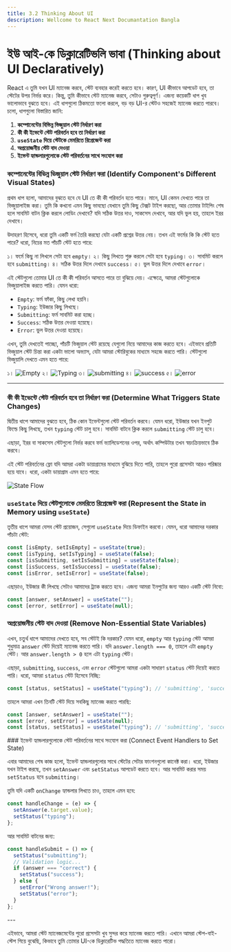 ```yaml
---
title: 3.2 Thinking About UI
description: Wellcome to React Next Documantation Bangla
---
```



## <h1 className="bg-gradient-to-r from-blue-500 to-purple-500 inline-block text-transparent bg-clip-text text-xl pt-2"> ইউ আই-কে ডিক্লারেটিভলি ভাবা (Thinking about UI Declaratively)</h1>

React এ তুমি যখন UI ম্যানেজ করবে, স্টেট ব্যবহার করেই করতে হবে। কারণ, UI কীভাবে আপডেট হবে, তা স্টেটের উপর নির্ভর করে। কিন্তু, তুমি কীভাবে স্টেট ম্যানেজ করবে, সেটাও গুরুত্বপূর্ণ। এজন্য কয়েকটি ধাপ খুব ভালোভাবে বুঝতে হবে। এই ধাপগুলো ঠিকমতো ফলো করলে, বড় বড় UI-র স্টেটও সহজেই ম্যানেজ করতে পারবে। চলো, ধাপগুলো বিস্তারিত জানি:

1. **কম্পোনেন্টের বিভিন্ন ভিজুয়াল স্টেট নির্ধারণ করা**
2. **কী কী ইভেন্টে স্টেট পরিবর্তন হবে তা নির্ধারণ করা**
3. **`useState` দিয়ে স্টেটকে মেমরিতে রিপ্রেজেন্ট করা**
4. **অপ্রয়োজনীয় স্টেট বাদ দেওয়া**
5. **ইভেন্ট হ্যান্ডলারগুলোকে স্টেট পরিবর্তনের সাথে সংযোগ করা**

<Steps>
<Step>

### কম্পোনেন্টের বিভিন্ন ভিজুয়াল স্টেট নির্ধারণ করা (Identify Component's Different Visual States)

প্রথম ধাপ হলো, আমাদের বুঝতে হবে যে UI তে কী কী পরিবর্তন হতে পারে। মানে, UI কেমন দেখতে পারে তা ভিজুয়ালাইজ করা। তুমি কি কখনো এমন কিছু ভাবছো যেখানে তুমি কিছু টেক্সট টাইপ করছো, আর তোমার টাইপিং শেষ হলে সাবমিট বাটন ক্লিক করলে লোডিং দেখাবে? যদি সঠিক উত্তর দাও, সাকসেস দেখাবে, আর যদি ভুল হয়, তাহলে ইরর দেখাবে।

উদাহরণ হিসেবে, ধরো তুমি একটি ফর্ম তৈরি করছো যেটা একটি প্রশ্নের উত্তর নেয়। তখন এই ফর্মের কি কি স্টেট হতে পারে? ধরো, নিচের মত পাঁচটি স্টেট হতে পারে:

১। ফর্মে কিছু না লিখলে সেটা হবে `empty`।
২। কিছু লিখতে শুরু করলে সেটা হবে `typing`।
৩। সাবমিট করলে হবে `submitting`।
৪। সঠিক উত্তর দিলে দেখাবে `success`।
৫। ভুল উত্তর দিলে দেখাবে `error`।

এই স্টেটগুলো তোমার UI তে কী কী পরিবর্তন আসতে পারে তা বুঝিয়ে দেয়। এক্ষেত্রে, আমরা স্টেটগুলোকে ভিজুয়ালাইজ করতে পারি। যেমন ধরো:

- `Empty`: ফর্ম ফাঁকা, কিছু লেখা হয়নি।
- `Typing`: ইউজার কিছু লিখছে।
- `Submitting`: ফর্ম সাবমিট করা হচ্ছে।
- `Success`: সঠিক উত্তর দেওয়া হয়েছে।
- `Error`: ভুল উত্তর দেওয়া হয়েছে।

এখন, তুমি দেখতেই পাচ্ছো, পাঁচটি ভিজুয়াল স্টেট রয়েছে যেগুলো নিয়ে আমাদের কাজ করতে হবে। এইভাবে প্রতিটি ভিজুয়াল স্টেট চিন্তা করা একটা ভালো অভ্যাস, যেটা আমরা স্টোরিবুকের মাধ্যমে সহজে করতে পারি। স্টেটগুলো ভিজুয়ালি দেখতে এমন হতে পারে:

১। ![Empty](../../../../public/UISTATES/empty.png)
২। ![Typing](../../../../public/UISTATES/typing.png)
৩। ![submitting](../../../../public/UISTATES/submitting.png)
৪। ![success](../../../../public/UISTATES/success.png)
৫। ![error](../../../../public/UISTATES/error.png)

</Step>

---

<Step>

### কী কী ইভেন্টে স্টেট পরিবর্তন হবে তা নির্ধারণ করা (Determine What Triggers State Changes)

দ্বিতীয় ধাপে আমাদের বুঝতে হবে, ঠিক কোন ইভেন্টগুলো স্টেট পরিবর্তন করবে। যেমন ধরো, ইউজার যখন ইনপুট ফিল্ডে কিছু লিখছে, তখন `typing` স্টেট চালু হবে। সাবমিট বাটনে ক্লিক করলে `submitting` স্টেট চালু হবে।

এছাড়া, ইরর বা সাকসেস স্টেটগুলো নির্ভর করবে ফর্ম ভ্যালিডেশনের ওপর, অর্থাৎ কম্পিউটার তখন স্বয়ংক্রিয়ভাবে ঠিক করবে।

এই স্টেট পরিবর্তনের ফ্লো যদি আমরা একটা ডায়াগ্রামের মাধ্যমে বুঝিয়ে দিতে পারি, তাহলে পুরো প্রসেসটা আরও পরিষ্কার হয়ে যাবে। ধরো, একটা ডায়াগ্রাম এমন হতে পারে:

![State Flow](../../../../public/UISTATES/state.png)

</Step>
<Step>

### `useState` দিয়ে স্টেটগুলোকে মেমরিতে রিপ্রেজেন্ট করা (Represent the State in Memory using `useState`)

তৃতীয় ধাপে আমরা যেসব স্টেট প্রয়োজন, সেগুলো `useState` দিয়ে ডিফাইন করবো। যেমন, ধরো আমাদের দরকার পাঁচটা স্টেট:

```jsx
const [isEmpty, setIsEmpty] = useState(true);
const [isTyping, setIsTyping] = useState(false);
const [isSubmitting, setIsSubmitting] = useState(false);
const [isSuccess, setIsSuccess] = useState(false);
const [isError, setIsError] = useState(false);
```

এছাড়াও, ইউজার কী লিখছে সেটাও আমাদের ট্র্যাক করতে হবে। এজন্য আমরা ইনপুটের জন্য আরও একটি স্টেট নিবো:

```jsx
const [answer, setAnswer] = useState("");
const [error, setError] = useState(null);
```

</Step>

<Step>

### অপ্রয়োজনীয় স্টেট বাদ দেওয়া (Remove Non-Essential State Variables)

এখন, চতুর্থ ধাপে আমাদের দেখতে হবে, সব স্টেটই কি দরকার? যেমন ধরো, `empty` আর `typing` স্টেট আমরা শুধুমাত্র `answer` স্টেট দিয়েই ম্যানেজ করতে পারি। যদি `answer.length === 0`, তাহলে এটা `empty` স্টেট। আর `answer.length > 0` হলে এটা `typing` স্টেট।

এছাড়া, `submitting`, `success`, এবং `error` স্টেটগুলো আমরা একটা সাধারণ `status` স্টেট দিয়েই করতে পারি। ধরো, আমরা `status` স্টেট হিসেবে নিচ্ছি:

```jsx
const [status, setStatus] = useState("typing"); // 'submitting', 'success', or 'error'
```

তাহলে আমরা এখন তিনটি স্টেট দিয়ে সবকিছু ম্যানেজ করতে পারছি:

```jsx
const [answer, setAnswer] = useState("");
const [error, setError] = useState(null);
const [status, setStatus] = useState("typing"); // 'submitting', 'success', or 'error'
```

</Step>

<Step>
###  ইভেন্ট হ্যান্ডলারগুলোকে স্টেট পরিবর্তনের সাথে সংযোগ করা (Connect Event Handlers to Set State)

এবার আমাদের শেষ কাজ হলো, ইভেন্ট হ্যান্ডলারগুলোর সাথে স্টেটের সেটার ফাংশনগুলো কানেক্ট করা। ধরো, ইউজার যখন টাইপ করছে, তখন `setAnswer` এবং `setStatus` আপডেট করতে হবে। আর সাবমিট করার সময় `setStatus` হবে `submitting`।

তুমি যদি একটি `onChange` হ্যান্ডলার লিখতে চাও, তাহলে এমন হবে:

```jsx
const handleChange = (e) => {
  setAnswer(e.target.value);
  setStatus("typing");
};
```

আর সাবমিট বাটনের জন্য:

```jsx
const handleSubmit = () => {
  setStatus("submitting");
  // Validation logic...
  if (answer === "correct") {
    setStatus("success");
  } else {
    setError("Wrong answer!");
    setStatus("error");
  }
};
```

</Step>
</Steps>
---

এইভাবে, আমরা স্টেট ম্যানেজমেন্টের পুরো প্রসেসটা খুব সুন্দর করে ম্যানেজ করতে পারি। এখানে আমরা স্টেপ-বাই-স্টেপ গিয়ে বুঝেছি, কিভাবে তুমি তোমার UI-কে ডিক্লারেটিভ পদ্ধতিতে ম্যানেজ করতে পারো।
